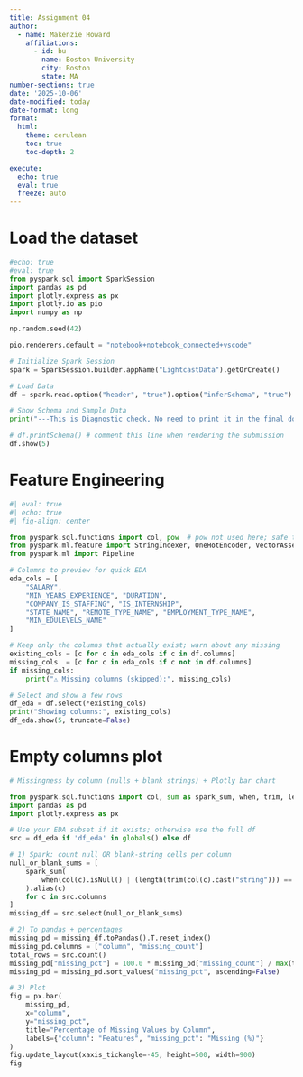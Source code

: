 ```yaml
---
title: Assignment 04
author:
  - name: Makenzie Howard
    affiliations:
      - id: bu
        name: Boston University
        city: Boston
        state: MA
number-sections: true
date: '2025-10-06'
date-modified: today
date-format: long
format:
  html:
    theme: cerulean
    toc: true
    toc-depth: 2

execute:
  echo: true
  eval: true
  freeze: auto
---
```


# Load the dataset
```python
#echo: true
#eval: true
from pyspark.sql import SparkSession
import pandas as pd
import plotly.express as px
import plotly.io as pio
import numpy as np

np.random.seed(42)

pio.renderers.default = "notebook+notebook_connected+vscode"

# Initialize Spark Session
spark = SparkSession.builder.appName("LightcastData").getOrCreate()

# Load Data
df = spark.read.option("header", "true").option("inferSchema", "true").option("multiLine","true").option("escape", "\"").csv("./data/lightcast_job_postings.csv")

# Show Schema and Sample Data
print("---This is Diagnostic check, No need to print it in the final doc---")

# df.printSchema() # comment this line when rendering the submission
df.show(5)

```

# Feature Engineering
```python
#| eval: true
#| echo: true
#| fig-align: center

from pyspark.sql.functions import col, pow  # pow not used here; safe to keep
from pyspark.ml.feature import StringIndexer, OneHotEncoder, VectorAssembler
from pyspark.ml import Pipeline

# Columns to preview for quick EDA
eda_cols = [
    "SALARY",
    "MIN_YEARS_EXPERIENCE", "DURATION",
    "COMPANY_IS_STAFFING", "IS_INTERNSHIP",
    "STATE_NAME", "REMOTE_TYPE_NAME", "EMPLOYMENT_TYPE_NAME",
    "MIN_EDULEVELS_NAME"
]

# Keep only the columns that actually exist; warn about any missing
existing_cols = [c for c in eda_cols if c in df.columns]
missing_cols  = [c for c in eda_cols if c not in df.columns]
if missing_cols:
    print("⚠️ Missing columns (skipped):", missing_cols)

# Select and show a few rows
df_eda = df.select(*existing_cols)
print("Showing columns:", existing_cols)
df_eda.show(5, truncate=False)


```

# Empty columns plot
```python
# Missingness by column (nulls + blank strings) + Plotly bar chart

from pyspark.sql.functions import col, sum as spark_sum, when, trim, length
import pandas as pd
import plotly.express as px

# Use your EDA subset if it exists; otherwise use the full df
src = df_eda if 'df_eda' in globals() else df

# 1) Spark: count null OR blank-string cells per column
null_or_blank_sums = [
    spark_sum(
        when(col(c).isNull() | (length(trim(col(c).cast("string"))) == 0), 1).otherwise(0)
    ).alias(c)
    for c in src.columns
]
missing_df = src.select(null_or_blank_sums)

# 2) To pandas + percentages
missing_pd = missing_df.toPandas().T.reset_index()
missing_pd.columns = ["column", "missing_count"]
total_rows = src.count()
missing_pd["missing_pct"] = 100.0 * missing_pd["missing_count"] / max(total_rows, 1)
missing_pd = missing_pd.sort_values("missing_pct", ascending=False)

# 3) Plot
fig = px.bar(
    missing_pd,
    x="column",
    y="missing_pct",
    title="Percentage of Missing Values by Column",
    labels={"column": "Features", "missing_pct": "Missing (%)"}
)
fig.update_layout(xaxis_tickangle=-45, height=500, width=900)
fig


```